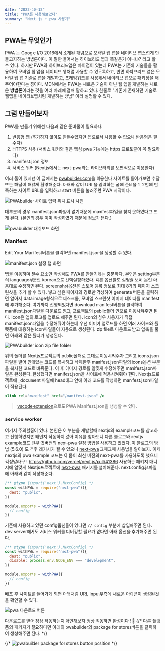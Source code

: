 ```yaml
---
date: "2022-10-12"
title: "PWA를 사용해보았다"
summary: "Next.js + pwa 사용기"
---
```


## PWA는 무엇인가

PWA 는 Google I/O 2016에서 소개된 개념으로 모바일 웹 앱을 네이티브 앱스럽게 만들고자하는 방법론이다. 이 말만 들어서는 하이브리드 앱과 똑같은거 아니냐? 라고 할 수 있다.
하지만 PWA와 하이브리드앱은 차이점이 있는데 PWA는 기존의 기술들을 활용하여 모바일 웹 앱을 네이티브 앱처럼 사용할 수 있도록하고, 반면 하이브리드 앱은 모바일 웹 앱 기술로 앱을 개발하고, 프레임워크를 사용해서 네이티브 앱으로 패키징을 해주어야한다는 점이다.
MDN에서는 PWA는 새로운 기술이 아닌 웹 앱을 개발하는 새로운 **방법론**이라는 것을 여러 차례에 걸쳐 말하고 있다.
한줄로 "기존에 존재하던 기술로 웹앱을 네이티브앱처럼 개발하는 방법" 이라 설명할 수 있다.

## 그럼 만들어보자

PWA를 만들기 위해선 다음과 같은 준비물이 필요하다.

1. 반응형 웹 (추가하지 않아도 만들수있지만 앱으로서 사용할 수 없으니 반응형은 필수다)
2. HTTPS 사용 (서비스 워커와 같은 핵심 pwa 기능에는 https 프로토콜이 꼭 필요하다)
3. manifest.json 정보
4. 서비스 워커 (Nextjs에서는 next-pwa라는 라이브러리를 보편적으로 이용한다)

여러 툴이 있지만 이 글에서는 [pwabuilder.com](https://www.pwabuilder.com/)을 이용한다
사이트를 들어가보면 수달 또는 해달이 해맑게 환영해준다. 아래와 같이 URL을 입력하는 폼에 준비물 1, 2번에 만족하는 사이트 URL을 입력하고 start 버튼을 눌러주면 PWA 시작이다.

![PWAbuilder 사이트 입력 위치 표시 사진](/static/images/first-meet-pwa/pwabuilder-mainsite.webp)

대부분의 경우 manifest.json파일이 없기때문에 manifest파일을 찾지 못하였다고 뜨게 된다. (본인의 경우 이미 작성하였기 때문에 정보가 뜬다.)

![pwabuilder 대쉬보드 화면](/static/images/first-meet-pwa/pwabuilder-dashboard.webp)

### Manifest

Edit Your Manifest버튼을 클릭하면 manifest.json을 생성할 수 있다.

![manifest.json 설정 탭 화면](/static/images/first-meet-pwa/pwabuilder-nav.webp)

탭을 이동하며 필수 요소만 작성해도 PWA를 만들기에는 충분하다. 본인은 setting부분의 language부분만 korean으로 선택설정하였다. 다른 옵션들도 설명을 보며 본인 마음대로 수정하면 된다.
screenshot옵션은 스토어 등록 정보로 최대 8개의 페이지 스크린샷을 추가 할 수 있다. 넣고 싶은 페이지의 경로만 작성하여 generate 버튼을 클릭하면 알아서 data:image형식으로 데스크톱, 모바일 스크린샷 이미지 데이터를 manifest에 추가해준다.
여기까지 진행되었다면 download manifest버튼을 클릭하여 manifest.json파일을 다운로드 받고, 프로젝트의 public폴더 안으로 이동시켜주면 된다.
icon은 앱의 로고를 업로드 해주면 된다. icon의 경우 사용자가 직접 manifest.json파일을 수정해줘야 하는데 우선 이미지 업로드를 하면 여러 사이즈와 플랫폼에 대응하는 icon파일들이 자동으로 생성된다. zip file로 다운로드 받고 압축을 풀면 아래와 같은 폴더가 생성된다.

![PWAbuilder icon zip file folder](/static/images/first-meet-pwa/pwabuilder-zipfile.webp)

위의 폴더를 Nextjs프로젝트의 public폴더로 그대로 이동시켜주자 그리고 icons.json파일을 열어 안에있는 코드를 복사하고 삭제한후 manifest.json파일의 icons옵션 부분을 복사한 코드로 바꿔준다. 이 후 이미지 경로를 알맞게 수정해주면 manifest.json파일은 완성된다.
완성했다면 manifest.json을 사이트에 적용시켜줘야 한다. Nextjs프로젝트에 \_document 파일에 head태그 안에 아래 코드를 작성하면 manifest.json파일이 적용된다.

```jsx
<link rel="manifest" href="/manifest.json" />
```

> [vscode extension](https://marketplace.visualstudio.com/items?itemName=PWABuilder.pwa-studio)으로도 PWA Manifest.json을 생성할 수 있다.

### service worker

여기서 주의할점이 있다. 본인은 이 부분을 개발할때 nextjs의 example코드를 참고하고 진행하였지만 왜인지 작동하지 않아 이유를 찾아보니 다른 블로그와 nextjs example코드 전부 옛버전의 next-pwa 설정 방법을 사용하고 있었다. 이 블로그의 방법 (5.6.0) 도 추후 레거시가 될 수 있으니 [next-pwa](https://www.npmjs.com/package/next-pwa) 그때그때 사용법을 알아보자.
이제 nextjs의 pwa example 코드는 이 몸이 최신 버전의 next-pwa를 사용하도록 했으니 걱정말라구 !
https://github.com/vercel/next.js/pull/41386
사용하는 패키지 매니저에 알맞게 Nextjs프로젝트에 [next-pwa](https://www.npmjs.com/package/next-pwa) 패키지를 설치해준다.
next.config.js파일에 아래와 같이 작성해준다.

```js
/** @type {import('next').NextConfig} */
const withPWA = require("next-pwa")({
  dest: "public",
})

module.exports = withPWA({
  // config
})
```

기존에 사용하고 있던 config옵션들이 있다면 `// config` 부분에 삽입해주면 된다.
dev server에서도 서비스 워커를 디버깅할 필요가 없다면 아래 옵션을 추가해주면 된다.

```js
/** @type {import('next').NextConfig} */
const withPWA = require("next-pwa")({
  dest: "public",
  disable: process.env.NODE_ENV === "development",
})

module.exports = withPWA({
  // config
})
```

배포 후 사이트를 들어가게 되면 아래처럼 URL input우측에 새로운 아이콘이 생성된것을 확인할 수 있다.

![pwa 다운로드 버튼](/static/images/first-meet-pwa/pwa-install-btn.png)

다운로드를 받아 정상 작동하는지 확인해보자
정상 작동하면 완성이다 ! 🎉
{/* 다른 플랫폼의 패키지가 필요하다면 아래의 pwabuilder의 package for stores버튼을 클릭하여 생성해주면 된다. */}

{/* ![pwabuilder package for stores button position](https://cdn.discordapp.com/attachments/896396380862554154/1030364653525676082/2022-10-14_3.20.47.png) */}
